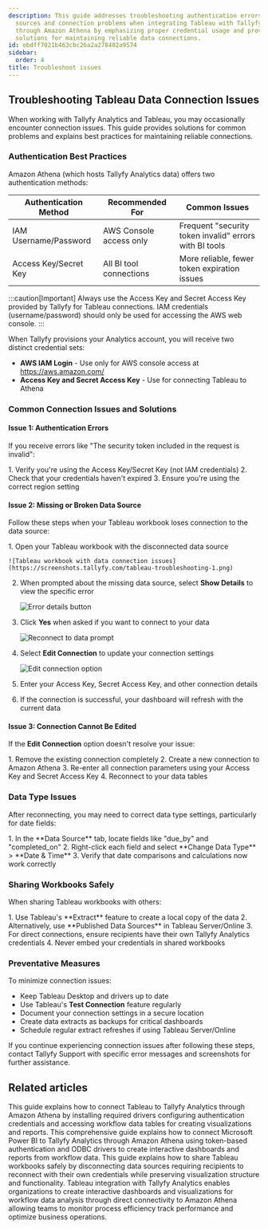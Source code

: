 ```yaml
---
description: This guide addresses troubleshooting authentication errors missing data
  sources and connection problems when integrating Tableau with Tallyfy Analytics
  through Amazon Athena by emphasizing proper credential usage and providing step-by-step
  solutions for maintaining reliable data connections.
id: ebdff7021b463cbc26a2a278402a9574
sidebar:
  order: 4
title: Troubleshoot issues
---
```



## Troubleshooting Tableau Data Connection Issues

When working with Tallyfy Analytics and Tableau, you may occasionally encounter connection issues. This guide provides solutions for common problems and explains best practices for maintaining reliable connections.

### Authentication Best Practices

Amazon Athena (which hosts Tallyfy Analytics data) offers two authentication methods:

| Authentication Method | Recommended For | Common Issues |
|----------------------|-----------------|---------------|
| IAM Username/Password | AWS Console access only | Frequent "security token invalid" errors with BI tools |
| Access Key/Secret Key | All BI tool connections | More reliable, fewer token expiration issues |

:::caution[Important]
Always use the Access Key and Secret Access Key provided by Tallyfy for Tableau connections. IAM credentials (username/password) should only be used for accessing the AWS web console.
:::

When Tallyfy provisions your Analytics account, you will receive two distinct credential sets:
- **AWS IAM Login** - Use only for AWS console access at https://aws.amazon.com/
- **Access Key and Secret Access Key** - Use for connecting Tableau to Athena

### Common Connection Issues and Solutions

#### Issue 1: Authentication Errors

If you receive errors like "The security token included in the request is invalid":

<Steps>
1. Verify you're using the Access Key/Secret Key (not IAM credentials)
2. Check that your credentials haven't expired
3. Ensure you're using the correct region setting
</Steps>

#### Issue 2: Missing or Broken Data Source

Follow these steps when your Tableau workbook loses connection to the data source:

<Steps>
1. Open your Tableau workbook with the disconnected data source

    ![Tableau workbook with data connection issues](https://screenshots.tallyfy.com/tableau-troubleshooting-1.png)
2. When prompted about the missing data source, select **Show Details** to view the specific error

    ![Error details button](https://screenshots.tallyfy.com/tableau-troubleshooting-5.jpg)
3. Click **Yes** when asked if you want to connect to your data

    ![Reconnect to data prompt](https://screenshots.tallyfy.com/tableau-troubleshooting-6.jpg)
4. Select **Edit Connection** to update your connection settings

    ![Edit connection option](https://screenshots.tallyfy.com/tableau-troubleshooting-7.jpg)
5. Enter your Access Key, Secret Access Key, and other connection details
6. If the connection is successful, your dashboard will refresh with the current data
</Steps>

#### Issue 3: Connection Cannot Be Edited

If the **Edit Connection** option doesn't resolve your issue:

<Steps>
1. Remove the existing connection completely
2. Create a new connection to Amazon Athena
3. Re-enter all connection parameters using your Access Key and Secret Access Key
4. Reconnect to your data tables
</Steps>

### Data Type Issues

After reconnecting, you may need to correct data type settings, particularly for date fields:

<Steps>
1. In the **Data Source** tab, locate fields like "due_by" and "completed_on"
2. Right-click each field and select **Change Data Type** > **Date & Time**
3. Verify that date comparisons and calculations now work correctly
</Steps>

### Sharing Workbooks Safely

When sharing Tableau workbooks with others:

<Steps>
1. Use Tableau's **Extract** feature to create a local copy of the data
2. Alternatively, use **Published Data Sources** in Tableau Server/Online
3. For direct connections, ensure recipients have their own Tallyfy Analytics credentials
4. Never embed your credentials in shared workbooks
</Steps>

### Preventative Measures

To minimize connection issues:

- Keep Tableau Desktop and drivers up to date
- Use Tableau's **Test Connection** feature regularly
- Document your connection settings in a secure location
- Create data extracts as backups for critical dashboards
- Schedule regular extract refreshes if using Tableau Server/Online

If you continue experiencing connection issues after following these steps, contact Tallyfy Support with specific error messages and screenshots for further assistance.


## Related articles
<CardGrid>
<LinkTitleCard header="<b>Tableau > Connect Tableau to Tallyfy</b>" href="/products/pro/integrations/analytics/tableau/how-can-i-connect-tableau-to-my-tallyfy-data/" > This guide explains how to connect Tableau to Tallyfy Analytics through Amazon Athena by installing required drivers configuring authentication credentials and accessing workflow data tables for creating visualizations and reports. </LinkTitleCard>
<LinkTitleCard header="<b>Powerbi > Connect Power BI</b>" href="/products/pro/integrations/analytics/powerbi/how-to-analyze-tallyfy-workflows-with-power-bi/" > This comprehensive guide explains how to connect Microsoft Power BI to Tallyfy Analytics through Amazon Athena using token-based authentication and ODBC drivers to create interactive dashboards and reports from workflow data. </LinkTitleCard>
<LinkTitleCard header="<b>Tableau > Share a Tableau workbook</b>" href="/products/pro/integrations/analytics/tableau/share-workbook-without-data/" > This guide explains how to share Tableau workbooks safely by disconnecting data sources requiring recipients to reconnect with their own credentials while preserving visualization structure and functionality. </LinkTitleCard>
<LinkTitleCard header="<b>Analytics > Tableau</b>" href="/products/pro/integrations/analytics/tableau/" > Tableau integration with Tallyfy Analytics enables organizations to create interactive dashboards and visualizations for workflow data analysis through direct connectivity to Amazon Athena allowing teams to monitor process efficiency track performance and optimize business operations. </LinkTitleCard>
</CardGrid>